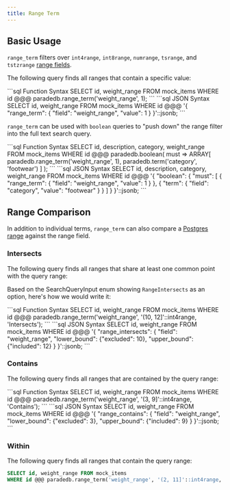 ```yaml
---
title: Range Term
---
```


## Basic Usage

`range_term` filters over `int4range`, `int8range`, `numrange`, `tsrange`, and `tstzrange` [range fields](/documentation/indexing/create_index#range-fields).

The following query finds all ranges that contain a specific value:

<CodeGroup>
```sql Function Syntax
SELECT id, weight_range FROM mock_items
WHERE id @@@ paradedb.range_term('weight_range', 1);
```
```sql JSON Syntax
SELECT id, weight_range FROM mock_items
WHERE id @@@
'{
    "range_term": {
        "field": "weight_range",
        "value": 1
    }
}'::jsonb;
```
</CodeGroup>

`range_term` can be used with `boolean` queries to "push down" the range filter into the full text search query.

<CodeGroup>
```sql Function Syntax
SELECT id, description, category, weight_range FROM mock_items
WHERE id @@@ paradedb.boolean(
    must => ARRAY[
        paradedb.range_term('weight_range', 1),
        paradedb.term('category', 'footwear')
    ]
);
```
```sql JSON Syntax
SELECT id, description, category, weight_range FROM mock_items
WHERE id @@@
'{
    "boolean": {
        "must": [
            {
                "range_term": {
                    "field": "weight_range",
                    "value": 1
                }
            },
            {
                "term": {
                    "field": "category",
                    "value": "footwear"
                }
            }
        ]
    }
}'::jsonb;
```
</CodeGroup>

## Range Comparison

In addition to individual terms, `range_term` can also compare a [Postgres range](https://www.postgresql.org/docs/current/rangetypes.html) against the
range field.

### Intersects

The following query finds all ranges that share at least one common
point with the query range:

Based on the SearchQueryInput enum showing `RangeIntersects` as an option, here's how we would write it:

<CodeGroup>
```sql Function Syntax
SELECT id, weight_range FROM mock_items
WHERE id @@@ paradedb.range_term('weight_range', '(10, 12]'::int4range, 'Intersects');
```
```sql JSON Syntax
SELECT id, weight_range FROM mock_items
WHERE id @@@
'{
    "range_intersects": {
        "field": "weight_range",
        "lower_bound": {"excluded": 10},
        "upper_bound": {"included": 12}
    }
}'::jsonb;
```
</CodeGroup>

### Contains

The following query finds all ranges that are contained by the query range:

<CodeGroup>
```sql Function Syntax
SELECT id, weight_range FROM mock_items
WHERE id @@@ paradedb.range_term('weight_range', '(3, 9]'::int4range, 'Contains');
```
```sql JSON Syntax
SELECT id, weight_range FROM mock_items
WHERE id @@@
'{
    "range_contains": {
        "field": "weight_range",
        "lower_bound": {"excluded": 3},
        "upper_bound": {"included": 9}
    }
}'::jsonb;
```
</CodeGroup>

### Within

The following query finds all ranges that contain the query range:

```sql
SELECT id, weight_range FROM mock_items
WHERE id @@@ paradedb.range_term('weight_range', '(2, 11]'::int4range, 'Within');
```
